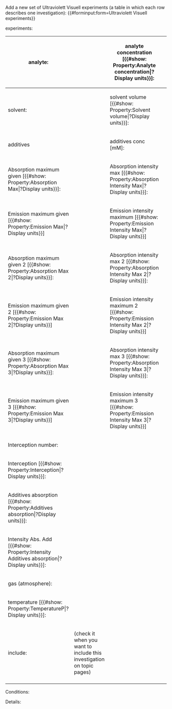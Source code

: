<noinclude>
Add a new set of Ultraviolett Visuell experiments (a table in which each row describes one investigation):
{{#forminput:form=Ultraviolett Visuell experiments}}
</noinclude>

<includeonly>
{{{for template|Ultraviolett Visuell experiments}}}
experiments:
{{{field|experiments|holds template}}}
{{{end template}}}

{{{for template|Ultraviolett Visuell|multiple|embed in field=Ultraviolett Visuell experiments[experiments]}}}
{| class="formtable"
! analyte:
| {{{field|anl|input type=combobox|property=Analyte|values from url=molecule_lookup_analyte}}}
| analyte concentration [{{#show: Property:Analyte concentration|?Display units}}]:
| {{{field|anl conc|input type=regexp|property=Analyte concentration|base type=Number|message=Input a positive number|regexp=/^([0-9]*\.)?[0-9]*(\s+(M|mM|µM)?)?$/}}}
|-
! solvent:
| {{{field|solv|input type=combobox|property=Solvent A|values from url=molecule_lookup_solvent}}}
| solvent volume [{{#show: Property:Solvent volume|?Display units}}]:
| {{{field|solv vol|input type=regexp|property=Solvent volume|base type=Number|message=Input a positive number|regexp=/^([0-9]*\.)?[0-9]*(\s+(ml|l)?)?$/}}}
|-
! additives
| {{{field|additives|input type=combobox|property=AdditiveMolecule|values from url=molecule_lookup_additive}}}
| additives conc [mM]:
| {{{field|additives conc|input type=regexp|property=Additives concentration|base type=Number|message=Input a positive number|regexp=/^([0-9]*\.)?[0-9]*(\s+(M|mM|µM)?)?$/}}}
|-
! Absorption maximum given [{{#show: Property:Absorption Max|?Display units}}]:
| {{{field|absorption_max|input type=regexp|property=Absorption Max|base type=Number|message=Input a positive number|regexp=/^([0-9]*\.)?[0-9]*(\s+(nm)?)?$/}}}
| Absorption intensity max [{{#show: Property:Absorption Intensity Max|?Display units}}]:
| {{{field|absorption_intensity_max|input type=regexp|property=Absorption Intensity Max|base type=Number|message=Input a positive number|regexp=/^([0-9]*\.)?[0-9]*(\s+(nm)?)?$/}}}
|-
! Emission maximum given [{{#show: Property:Emission Max|?Display units}}]
| {{{field|emission_max|input type=regexp|property=Emission Max|base type=Number|message=Input a positive number|regexp=/^([0-9]*\.)?[0-9]*(\s+(nm)?)?$/}}}
| Emission intensity maximum [{{#show: Property:Emission Intensity Max|?Display units}}]
| {{{field|emission_intensity_max|property=Emission Intensity Max|base type=Number|message=Input a positive number|regexp=/^([0-9]*\.)?[0-9]*(\s+(nm)?)?$/}}}
|-
! Absorption maximum given 2 [{{#show: Property:Absorption Max 2|?Display units}}]:
| {{{field|absorption_max_2|input type=regexp|property=Absorption Max 2|base type=Number|message=Input a positive number|regexp=/^([0-9]*\.)?[0-9]*(\s+(nm)?)?$/}}}
| Absorption intensity max 2 [{{#show: Property:Absorption Intensity Max 2|?Display units}}]:
| {{{field|absorption_intensity_max_2|input type=regexp|property=Absorption Intensity Max 2|base type=Number|message=Input a positive number|regexp=/^([0-9]*\.)?[0-9]*(\s+(nm)?)?$/}}}
|-
! Emission maximum given 2 [{{#show: Property:Emission Max 2|?Display units}}]
| {{{field|emission_max_2|input type=regexp|property=Emission Max 2|base type=Number|message=Input a positive number|regexp=/^([0-9]*\.)?[0-9]*(\s+(nm)?)?$/}}}
| Emission intensity maximum 2 [{{#show: Property:Emission Intensity Max 2|?Display units}}]
| {{{field|emission_intensity_max_2|property=Emission Intensity Max 2|base type=Number|message=Input a positive number|regexp=/^([0-9]*\.)?[0-9]*(\s+(nm)?)?$/}}}
|-
! Absorption maximum given 3 [{{#show: Property:Absorption Max 3|?Display units}}]:
| {{{field|absorption_max_3|input type=regexp|property=Absorption Max 3|base type=Number|message=Input a positive number|regexp=/^([0-9]*\.)?[0-9]*(\s+(nm)?)?$/}}}
| Absorption intensity max 3 [{{#show: Property:Absorption Intensity Max 3|?Display units}}]:
| {{{field|absorption_intensity_max_3|input type=regexp|property=Absorption Intensity Max 3|base type=Number|message=Input a positive number|regexp=/^([0-9]*\.)?[0-9]*(\s+(nm)?)?$/}}}
|-
! Emission maximum given 3 [{{#show: Property:Emission Max 3|?Display units}}]
| {{{field|emission_max_3|input type=regexp|property=Emission Max 3|base type=Number|message=Input a positive number|regexp=/^([0-9]*\.)?[0-9]*(\s+(nm)?)?$/}}}
| Emission intensity maximum 3 [{{#show: Property:Emission Intensity Max 3|?Display units}}]
| {{{field|emission_intensity_max_3|property=Emission Intensity Max 3|base type=Number|message=Input a positive number|regexp=/^([0-9]*\.)?[0-9]*(\s+(nm)?)?$/}}}
|-
! Interception number:
| {{{field|interception_number|input type=regexp|property=Interception number|base type=Number|message=Input a positive number|regexp=/^([0-9]*\.)?[0-9]*$/}}}
|-
! Interception [{{#show: Property:Interception|?Display units}}]:
| {{{field|interception|input type=regexp|property=Interception|base type=Number|message=Input a positive number|regexp=/^([0-9]*\.)?[0-9]*(\s+(nm)?)?$/}}}
|-
! Additives absorption [{{#show: Property:Additives absorption|?Display units}}]:
| {{{field|additives_absorption|input type=regexp|property=Additives absorption|base type=Number|message=Input a positive number|regexp=/^([0-9]*\.)?[0-9]*(\s+(nm)?)?$/}}}
|-
! Intensity Abs. Add [{{#show: Property:Intensity Additives absorption|?Display units}}]:
| {{{field|intensity_absorption|input type=regexp|property=Intensity Additives absorption|base type=Number|message=Input a positive number|regexp=/^([0-9]*\.)?[0-9]*(\s+(nm)?)?$/}}}
|-
! gas (atmosphere):
| {{{field|gas|property=Gas|input type=combobox}}}
|-
! temperature [{{#show: Property:TemperatureP|?Display units}}]:
| {{{field|temp|input type=regexp|property=Temperature|base type=Number|message=Input a positive number|regexp=/^([0-9]*\.)?[0-9]*(\s+(°C)?)?$/}}}
|-
! include:
| {{{field|include|input type=checkbox|property=Include}}} (check it when you want to include this investigation on topic pages)
|-
|}
;Conditions:
{{{field|condition|input type=textarea|property=Conditions|message=Arbitrary extra conditions}}}
;Details:
{{{field|details|input type=textarea|property=Details|message=Arbitrary extra information}}}
{{{end template}}}

{{{standard input|save}}} {{{standard input|preview}}} {{{standard input|changes}}} {{{standard input|cancel}}}
</includeonly>
